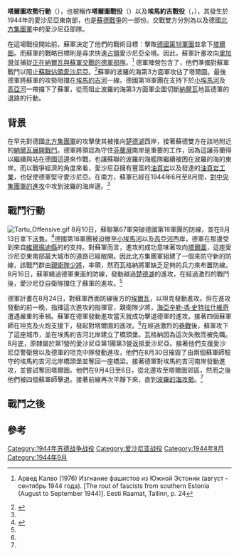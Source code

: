 {{Infobox military conflict
| conflict   = 塔爾圖攻勢
| image      = [[File:Voerts.jpg|300px]]
| caption    = [[埃馬約吉河|埃馬約吉河]]及[[沃爾茨湖|沃爾茨湖]]岸邊，地貌類似沼澤
| partof     = [[蘇德戰爭|蘇德戰爭]]
| place      =  [[愛沙尼亞|愛沙尼亞]]東南部
| coordinates = {{Coord|58|22|N|26|43|E|display=inline,title|type:event}}
| date       = 1944年8月10日~9月6日
| result     = 蘇聯勝利
| combatant1 = {{flagicon|Nazi Germany}} [[納粹德國|納粹德國]]<br>
*[[File:Estonian_Division.jpg|23px]][[親衛隊第20師|親衛隊第20師]]
*{{Link-en|愛沙尼亞輔警|Estonian Auxiliary Police}}
*{{Link-en|愛沙尼亞自衛隊|Omakaitse}}
*愛沙尼亞[[民兵|民兵]] 
| combatant2  = {{flagicon|Soviet Union|1923}} [[蘇聯|蘇聯]]
| commander1  = {{flagicon|Nazi Germany}} {{Link-en|於爾根·瓦格納|Jürgen Wagner}}
| commander2  = {{flagicon|Soviet Union|1923}} [[伊万·伊万诺维奇·马斯连尼科夫|伊万·伊万诺维奇·马斯连尼科夫]]
| strength1   = 65,000人<ref name=laar4>{{et icon}} {{cite book|author=[[Mart_Laar|Mart Laar]]|title=Emajõgi 1944: Teise Maailmasõja lahingud Lõuna-Eestis (Emajõgi River 1944: Battles of World War II in South Estonia. In Estonian)|location= Tallinn|publisher= Varrak}}</ref>
| strength2   = 272,800人<ref name=losses>{{cite book|url=http://lib.ru/MEMUARY/1939-1945/KRIWOSHEEW/poteri.txt|author=G.F.Krivosheev|title=Soviet casualties and combat losses in the twentieth century|year=1997|location=London|publisher=Greenhill Books|accessdate=24 April 2010|archive-date=2017-07-29|archive-url=https://web.archive.org/web/20170729051158/http://lib.ru/MEMUARY/1939-1945/KRIWOSHEEW/poteri.txt|dead-url=no}}</ref>
| casualties1 = ?
| casualties2 = 16,292人死亡或失蹤<br>55,514人受傷或生病<ref name=losses/>
| campaignbox =
{{Campaignbox Leningrad and Baltics 1941-1944}}
{{Campaignbox Estonia 1944}}
}}

'''塔爾圖攻勢行動'''（{{lang-ru|Тартуская наступательная операция}}），也被稱作'''塔爾圖戰役'''（{{lang-et|Tartu lahing}}）以及'''埃馬約吉戰役'''（{{lang-et|Emajõe lahingud}}，{{lang-de|Schlacht am Embach}}），其發生於1944年的愛沙尼亞東南部，也是[[蘇德戰爭|蘇德戰爭]]的一部份。交戰雙方分別為{{Link-en|波羅的海第3方面軍|3rd Baltic Front}}以及德國[[北方集團軍|北方集團軍]]中的愛沙尼亞部隊。

在這場戰役開始前，蘇軍決定了他們的戰術目標：擊敗[[德國第18軍團|德國第18軍團]]並拿下[[塔爾圖|塔爾圖]]。而蘇軍的戰略目標則是尋求快速[[軍事占領|占領]]愛沙尼亞全境。因此，蘇軍計畫攻向[[里加灣|里加灣]]並捕捉[[納爾瓦戰役_(1944年)|正在納爾瓦與蘇軍交戰的德軍部隊]]。<ref name="tartuoff">{{ru icon}} Арвед Калво (1976) Изгнание фашистов из Южной Эстонии (август - сентябрь 1944 года). [The rout of fascists from southern Estonia (August to September 1944)]. Eesti Raamat, Tallinn, p. 24</ref> 德軍陣營包含了{{Link-en|愛沙尼亞輔警|Estonian Auxiliary Police}}，他們準備對蘇軍戰鬥以阻止[[蘇聯佔領愛沙尼亞|蘇聯佔領愛沙尼亞]]。<ref name=white>{{cite book|author=Estonian State Commission on Examination of Policies of Repression|url=http://www.just.ee/orb.aw/class=file/action=preview/id=12709/TheWhiteBook.pdf|publisher=Estonian Encyclopedia Publishers|title=The White Book: Losses inflicted on the Estonian nation by occupation regimes. 1940–1991|page=18|year=2005|accessdate=24 April 2010|deadurl=yes|archiveurl=https://web.archive.org/web/20130114130824/http://www.just.ee/orb.aw/class%3Dfile/action%3Dpreview/id%3D12709/TheWhiteBook.pdf|archivedate=2013年1月14日}}</ref>蘇軍的波羅的海第3方面軍攻佔了塔爾圖。最後德軍將蘇軍的攻勢阻擋在[[埃馬約吉河|埃馬約吉河]]一線。德國第18軍團在{{Link-en|愛沙尼亞自衛隊|Omakaitse}}支持下於[[小埃馬河|小埃馬河]]及[[高亞河|高亞河]]一帶擋下了蘇軍，從而阻止波羅的海第3方面軍企圖切斷[[納爾瓦|納爾瓦]]地區德軍的退路的行動。

==背景==
{{Main|納爾瓦戰役 (1944年)|巴格拉基昂行動}}
{{Link-en|列寧格勒方面軍|Leningrad Front}}在早先對德國[[北方集團軍|北方集團軍]]的攻擊使其被推向[[楚德湖|楚德湖]]西岸，接著蘇德雙方在該地附近的[[納爾瓦戰役_(1944年)|納爾瓦展開戰鬥]]。德軍將領認為守住[[芬蘭灣|芬蘭灣]]南岸是重要的工作，因為這讓芬蘭得以繼續與站在德國這邊來作戰，也讓蘇聯的波羅的海艦隊繼續被困在波羅的海的東岸。而以戰爭經濟的角度來看，愛沙尼亞擁有豐富的[[油頁岩|油頁岩]]以及發達的[[油頁岩工業|油頁岩工業]]，也促使德軍堅守愛沙尼亞。在南方，蘇軍已經在1944年6月至8月間，[[巴格拉基昂行動|對中央集團軍的進攻]]中攻到波羅的海岸邊。<ref name=losses/>

==戰鬥行動==
[[File:Tartu_Offensive.gif|thumb]]
8月10日，蘇聯第67軍突破德國第18軍團的防線，並在8月13日拿下[[沃魯|沃魯]]。<ref name=hiio>{{cite book|author=Toomas Hiio|year=2006|pages=1035–1094|chapter=Combat in Estonia in 1944|editor=Toomas Hiio, Meelis Maripuu, & Indrek Paavle |title=Estonia 1940–1945: Reports of the [[Estonian_International_Commission_for_the_Investigation_of_Crimes_Against_Humanity|Estonian International Commission for the Investigation of Crimes Against Humanity]]|location=Tallinn}}</ref>德國第18軍團被迫撤至[[小埃馬河|小埃馬河]]以及[[高亞河|高亞河]]西岸，德軍在那邊受到來自[[維爾揚迪縣|維爾揚迪縣]]的{{Link-en|愛沙尼亞自衛隊|Omakaitse}}的支持。對蘇軍而言，進攻的成功意味著攻向[[塔爾圖|塔爾圖]]，這座愛沙尼亞東南部最大城市的道路已經敞開。因此北方集團軍組建了一個{{Link-en|戰鬥群|Kampfgruppe}}來防守新的防線，該戰鬥群由[[親衛隊旅隊領袖|親衛隊少將]]，{{Link-en|於爾根·瓦格納|Jürgen Wagner}}率領，然而瓦格納將軍缺乏足夠的兵力來布置防線。8月16日，蘇軍繞過德軍東面的防線，發動越過[[楚德湖|楚德湖]]的進攻，在經過激烈的戰鬥後，愛沙尼亞自衛隊擋住了蘇軍的進攻。<ref name=hiio/>

德軍計畫在8月24日，對蘇軍西面防線後方的[[埃爾瓦_(愛沙尼亞)|埃爾瓦]]，以坦克發動進攻。但在進攻發動的前一晚，指揮這次進攻的指揮官，親衛隊少將，[[海亞辛勒·馮·史特拉什維奇|海亞辛勒·馮·史特拉什維奇]]遭遇嚴重的車禍。蘇軍在德軍發動進攻當天就成功擊退德軍的進攻。接著四個蘇軍師在坦克及火炮支援下，發起對塔爾圖的進攻。<ref name=hiio/>在經過激烈的[[城鎮戰|巷戰]]後，蘇軍攻下了這座城市，並在埃馬約吉河北岸建立了橋頭堡。瓦格納因為這次失敗而被免職。8月底，原隸屬於{{Link-en|芬蘭第200步兵團|Finnish Infantry Regiment 200}}第1營的愛沙尼亞第1團第3營返抵愛沙尼亞。接著他們支援愛沙尼亞警衛營以及德軍的坦克中隊發動進攻，他們在8月30日摧毀了由兩個蘇軍師駐守的埃馬約吉河北岸橋頭堡並奪回一座橋梁。接著德軍對埃馬約吉河南岸發動進攻，並嘗試奪回塔爾圖。他們在9月4日至6日，從北邊攻至塔爾圖郊區，然而之後他們被四個蘇軍師擊退。接著前線再次平靜下來，直到[[波羅的海攻勢|波羅的海攻勢]]。<ref name=hiio/>

==戰鬥之後==
{{Main|波羅的海攻勢}}
 
==參考==
{{Reflist}}

[[Category:1944年苏德战争战役|Category:1944年苏德战争战役]]
[[Category:爱沙尼亚战役|Category:爱沙尼亚战役]]
[[Category:1944年8月|Category:1944年8月]]
[[Category:1944年9月|Category:1944年9月]]